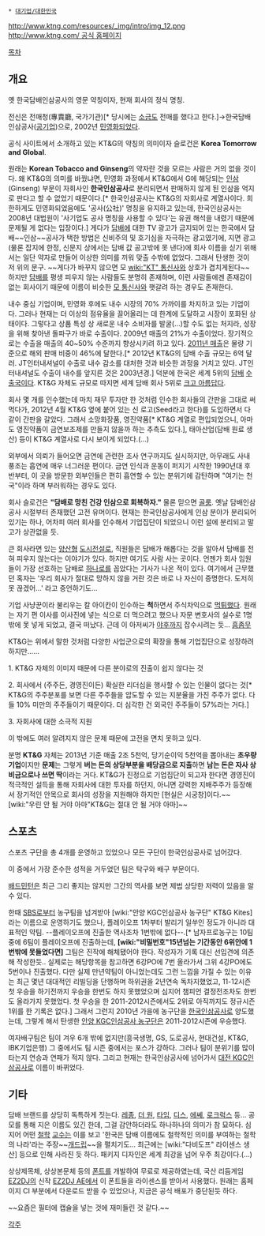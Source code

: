  * [[대기업/대한민국]]

http://www.ktng.com/resources/_img/intro/img_12.png
[[http://www.ktng.com/ 공식 홈페이지]]

[[목차]]
== 개요 ==
옛 한국담배인삼공사의 영문 약칭이자, 현재 회사의 정식 명칭.

전신은 전매청(專賣廳, 국가기관)[* 당시에는 [[소금]]도 전매를 했다고 한다.]→한국담배인삼공사([[공기업]])으로, 2002년 [[민영화]]되었다.

공식 사이트에서 소개하고 있는 KT&G의 약칭의 의미이자 슬로건은 '''Korea Tomorrow and Global'''.

원래는 '''Korean Tobacco and Ginseng'''의 약자란 것을 모르는 사람은 거의 없을 것이다. 왜 KT&G의 의미를 바꿨냐면, 민영화 과정에서 KT&G에서 G에 해당되는 [[인삼]](Ginseng) 부문이 자회사인 '''한국인삼공사'''로 분리되면서 판매하지 않게 된 인삼을 억지로 판다고 할 수 없었기 때문이다.[* 한국인삼공사는 KT&G의 자회사로 계열사이다. 희한하게도 민영화되었음에도 '공사(公社)' 명칭을 유지하고 있는데, 한국인삼공사는 2008년 대법원이 '사기업도 공사 명칭을 사용할 수 있다'는 유권 해석을 내렸기 때문에 문제될 게 없다는 입장이다.] 게다가 [[담배]]에 대한 TV 광고가 금지되어 있는 한국에서 담배~~인삼~~공사가 택한 방법은 신비주의 및 호기심을 자극하는 광고였기에, 지면 광고(물론 잡지에 한정, 신문지 상에서는 담배 값 공고밖에 못 낸다)에 회사 이름을 싣기 위해서는 일단 약자로 만들어 이상한 의미를 끼워 맞출 수밖에 없었다. 그래서 탄생한 것이 저 위의 문구. ~~게다가 바꾸지 않으면 모 [[wiki:"KT" 통신사]]와 상호가 겹치게된다~~ 하지만 [[담배]]를 평생 피우지 않는 사람들도 분명히 존재하며, 이런 사람들에겐 존재감이 없는 회사이기 때문에 이름이 비슷한 [[KT|모 통신사]]와 햇갈려 하는 경우도 존재한다.

내수 중심 기업이며, 민영화 후에도 내수 시장의 70% 가까이를 차지하고 있는 기업이다. 그러나 현재는 더 이상의 점유율을 끌어올리는 데 한계에 도달하고 시장이 포화된 상태이다. 그렇다고 상품 특성 상 새로운 내수 소비자를 발굴(...)할 수도 없는 처지라, 성장을 위해 찾아낸 돌파구가 바로 수출이다. 2009년 매출의 21%가 수출이었다. 장기적으로는 수출을 매출의 40~50% 수준까지 향상시키려 하고 있다. [http://news.naver.com/main/read.nhn?mode=LSD&mid=sec&sid1=101&oid=112&aid=0002345115 2011년 매출]은 물량 기준으로 해외 판매 비중이 46%에 달한다.[* 2012년 KT&G의 담배 수출 규모는 6억 달러. JT인터내셔널이 수출로 내수 감소를 대처한 것과 비슷한 과정을 거치고 있다. JT인터내셔널도 수출이 내수를 앞지른 것은 2003년경.] 덕분에 한국은 세계 5위의 [[담배]] [[수출]]국이다. KT&G 자체도 규모로 따지면 세계 담배 회사 5위로 [[크고 아름답다]].

회사 몇 개를 인수했는데 마치 재무 투자만 한 것처럼 인수한 회사들의 간판을 그대로 써먹다가, 2012년 4월 KT&G 옆에 붙어 있는 신 로고(Seed라고 한다)를 도입하면서 다 같이 간판을 갈았다. 그래서 소망화장품, 영진약품[* KT&G 계열로 편입되었으니, 아마도 영진약품이 금연보조제를 만들지 않을까 하는 추측도 있다.], 태아산업(담배 원료 생산) 등이 KT&G 계열사로 다시 보이게 되었다.(...)

외부에서 의뢰가 들어오면 금연에 관련한 조사 연구까지도 실시하지만, 아무래도 사내 풍조는 흡연에 매우 너그러운 편이다. 금연 인식과 운동이 퍼지기 시작한 1990년대 후반부터, 이 곳을 방문한 외부인들은 편히 흡연할 수 있는 분위기에 감탄하며 "여기는 천국"이라 하며 부러워하는 경우도 있다.

회사 슬로건은 '''"담배로 망친 건강 인삼으로 회복하자."''' 물론 믿으면 [[골룸]]. 옛날 담배인삼공사 시절부터 존재했던 고전 유머이다. 현재는 한국인삼공사에게 인삼 분야가 분리되어 있기는 하나, 어차피 여러 회사를 인수해서 기업집단이 되었으니 이런 설에 분리되고 말고가 상관없을 듯.

큰 회사라면 있는 [[양산형]] [[도시전설]]로, 직원들은 담배가 해롭다는 것을 알아서 담배를 전혀 피우지 않는다는 이야기가 있다. 하지만 여기도 사람 사는 곳이다. 언젠가 회사 임원들이 가장 선호하는 담배로 [[하나로]]를 꼽았다는 기사가 나온 적이 있다. 여기에서 근무했던 혹자는 '우리 회사가 절대로 망하지 않을 거란 것은 바로 나 자신이 증명한다. 도저히 못 끊겠어...' 라고 증언하기도...

기업 사냥꾼이라 불리우는 칼 아이칸이 인수하는 '''척'''하면서 주식차익으로 [[먹튀]]했다. 원래는 자기 편 이사를 이사진에 넣는 식으로 더 먹으려고 했으나 자문 변호사의 실수로 1명 밖에 못 넣게 되었고, 결국 떠났다. 근데 이 아저씨가 [[야후]]까지 잡수시려는 듯... [[흠좀무]]

KT&G는 위에서 말한 것처럼 다양한 사업군으로의 확장을 통해 기업집단으로 성장하려 하지만......

1. KT&G 자체의 이미지 때문에 다른 분야로의 진출이 쉽지 않다는 것

2. 회사에서 (주주든, 경영진이든) 확실한 리더십을 행사할 수 있는 인물이 없다는 것[* KT&G의 주주분포를 보면 다른 주주들을 압도할 수 있는 지분율을 가진 주주가 없다. 다들 10% 미만의 주주들이기 때문이다. 더 심각한 건 외국인 주주들이 57%라는 거다.]

3. 자회사에 대한 소극적 지원

이 밖에도 여러 알려지지 않은 문제 때문에 고전을 면치 못하고 있다.

분명 '''KT&G''' 자체는 2013년 기준 매출 2조 5천억, 당기순이익 5천억을 뽑아내는 '''초우량기업'''이지만 '''문제'''는 그렇게 '''버는 돈의 상당부분을 배당금으로 지출'''하면 '''남는 돈은 자사 상비금으로나 쓰면 딱'''이라는 거다. KT&G가 진정으로 기업집단이 되고자 한다면 경영진이 적극적인 설득을 통해 자회사에 대한 투자를 하던지, 아니면 강력한 지배주주가 등장해서 장기적인 안목으로 회사의 성장을 지원해야 하지만 [현실은 시궁창]이다.~~[wiki:"우린 안 될 거야 아마"KT&G는 절대 안 될 거야 아마]~~
== 스포츠 ==
스포츠 구단을 총 4개를 운영하고 있었으나 모든 구단이 한국인삼공사로 넘어갔다.

이 중에서 가장 준수한 성적을 거두었던 팀은 탁구와 배구 부문이다.

[[배드민턴]]은 최근 그리 좋지는 않지만 그간의 역사를 보면 제법 상당한 저력이 있음을 알 수 있다.

한때 [[SBS]]로부터 농구팀을 넘겨받아 [wiki:"안양 KGC인삼공사 농구단" KT&G Kites]라는 이름으로 운영하기도 했으나, 플레이오프 1차부터 발리기 일쑤인 정도가 아니라 대표적인 약팀. --플레이오프에 진출한 역사조차 1번밖에 없다--.[* 남자프로농구는 10팀중에 6팀이 플레이오프에 진출하는데, '''[wiki:"비밀번호"15년넘는 기간동안 6위안에 1번밖에 못들었다면]''' 그팀은 진작에 해체됐어야 한다. 작성자가 기록 대신 선입견에 의존해 작성한듯.. 실제로는 해당항목을 참고하면 6강PO에 7번 올라가서 그위 4강PO에도 5번이나 진출했다. 다만 실제 만년약팀이 아니었는데도 그런 느낌을 가질 수 있는 이유는 최근 몇년 대대적인 리빌딩을 단행하며 하위권을 2년연속 독차지했었고, 11-12시즌 첫 우승을 하기전까지 우승을 한번도 하지 못했었으며 심지어 챔피언 결정전조차도 한번도 올라가지 못했었다. 첫 우승을 한 2011-2012시즌에서도 2위로 아직까지도 정규시즌 1위를 한 기록은 없다.] 그래서 그런지 2010년 가을에 농구단을 [[한국인삼공사]]로 양도했는데, 그렇게 해서 탄생한 [[안양 KGC인삼공사 농구단]]은 2011-2012시즌에 우승했다.

여자배구팀은 팀이 겨우 6개 밖에 없지만(흥국생명, GS, 도로공사, 현대건설, KT&G, IBK기업은행) 그 중에서도 팀 시즌 중에서는 포스가 강하다. 그러나 팀이 분위기를 많이 타는지 연승과 연패가 적지 않다. 그리고 현재는 한국인삼공사에 넘어가서 [[대전 KGC인삼공사]]로 이름이 바뀌었다.

== 기타 ==
담배 브랜드를 상당히 독특하게 짓는다. [[레종]], [[더 원]], [[타임]], [[디스]], [[에쎄]], [[로크럭스]] 등... 공모를 통해 지은 이름도 있긴 한데, 그걸 감안하더라도 하나하나의 의미가 참 묘하다. 심지어 어떤 [[철학]] [[교수]]는 이를 보고 '한국은 담배 이름에도 철학적인 의미를 부여하는 철학의 나라'라는 주장~~[[개드립]]~~을 펼치기도... 최근에는 [wiki:"다비도프" 라이센스 생산] 등으로 인해 사라진 듯 하다. 패키지 디자인은 세계 최강을 넘어 우주 최강이다.(...)

상상제목체, 상상본문체 등의 [[폰트]]를 개발하여 무료로 제공하였는데, 국산 리듬게임 [[EZ2DJ]]의 신작 [[EZ2DJ AE]]에서 이 폰트들을 라이센스를 받아서 사용했다. 원래는 홈페이지 CI 부분에서 다운로드 받을 수 있었으나, 지금은 공식 배포가 중단된듯 하다.

~~요즘은 필터에 캡슐을 넣는 것에 재미들린 것 같다.~~ 

[[각주]]
